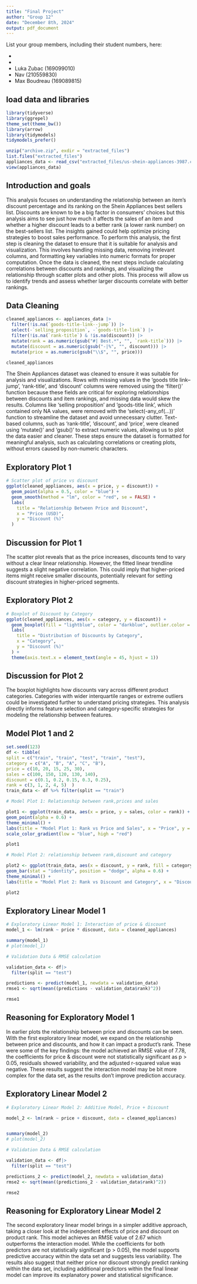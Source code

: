 ```yaml
---
title: "Final Project"
author: "Group 12"
date: "December 8th, 2024"
output: pdf_document
---
```

List your group members, including their student numbers, here:

- 
- 
- Luka Zubac (169099010)
- Nav (210559830)
- Max Boudreau (169089815)

## load data and libraries

```r
library(tidyverse)
library(ggrepel)
theme_set(theme_bw())
library(arrow)
library(tidymodels)
tidymodels_prefer()
```

```r
unzip("archive.zip", exdir = "extracted_files")
list.files("extracted_files")
appliances_data <- read_csv("extracted_files/us-shein-appliances-3987.csv")
view(appliances_data)
```

## Introduction and goals
This analysis focuses on understanding the relationship between an item’s discount percentage and its ranking on the Shein Appliances best
sellers list. Discounts are known to be a big factor in consumers' choices but this analysis aims to see just how much it affects the sales of
an item and whether a higher discount leads to a better rank (a lower rank number) on the best-sellers list. The insights gained could help
optimize pricing strategies to boost sales performance. To perform this analysis, the first step is cleaning the dataset to ensure that it is
suitable for analysis and visualization. This involves handling missing data, removing irrelevant columns, and formatting key variables into
numeric formats for proper computation. Once the data is cleaned, the next steps include calculating correlations between discounts and
rankings, and visualizing the relationship through scatter plots and other plots. This process will allow us to identify trends and assess
whether larger discounts correlate with better rankings.

## Data Cleaning

```r
cleaned_appliances <- appliances_data |>
  filter(!is.na(`goods-title-link--jump`)) |>
  select(-`selling_proposition`, -`goods-title-link`) |>
  filter(!is.na(`rank-title`) & !is.na(discount)) |>
  mutate(rank = as.numeric(gsub("#| Best.*", "", `rank-title`))) |>
  mutate(discount = as.numeric(gsub("-|%", "", discount))) |>
  mutate(price = as.numeric(gsub("\\$", "", price)))

cleaned_appliances
```
The Shein Appliances dataset was cleaned to ensure it was suitable for analysis and visualizations. Rows with missing values in the ‘goods
title link–jump’, ‘rank-title’, and ‘discount’ columns were removed using the ‘filter()’ function because these fields are critical for exploring
relationships between discounts and item rankings, and missing data would skew the results. Columns like ‘selling proposition’ and ‘goods-title
link’, which contained only NA values, were removed with the ‘select(-any_of(...))’ function to streamline the dataset and avoid unnecessary
clutter. Text-based columns, such as ‘rank-title’, ‘discount’, and ‘price’, were cleaned using ‘mutate()’ and ‘gsub()’ to extract numeric
values, allowing us to plot the data easier and cleaner. These steps ensure the dataset is formatted for meaningful analysis, such as
calculating correlations or creating plots, without errors caused by non-numeric characters.

## Exploratory Plot 1

```r

# Scatter plot of price vs discount
ggplot(cleaned_appliances, aes(x = price, y = discount)) +
  geom_point(alpha = 0.5, color = "blue") +
  geom_smooth(method = "lm", color = "red", se = FALSE) +
  labs(
    title = "Relationship Between Price and Discount",
    x = "Price (USD)",
    y = "Discount (%)"
  )

```

## Discussion for Plot 1

The scatter plot reveals that as the price increases, discounts tend to vary without a clear linear relationship. However, the fitted linear trendline suggests a slight negative correlation. This could imply that higher-priced items might receive smaller discounts, potentially relevant for setting discount strategies in higher-priced segments.

## Exploratory Plot 2

```r
# Boxplot of Discount by Category
ggplot(cleaned_appliances, aes(x = category, y = discount)) +
  geom_boxplot(fill = "lightblue", color = "darkblue", outlier.color = "red", outlier.shape = 16) +
  labs(
    title = "Distribution of Discounts by Category",
    x = "Category",
    y = "Discount (%)"
  ) +
  theme(axis.text.x = element_text(angle = 45, hjust = 1))

```

## Discussion for Plot 2

The boxplot highlights how discounts vary across different product categories. Categories with wider interquartile ranges or extreme
outliers could be investigated further to understand pricing strategies. This analysis directly informs feature selection and category-specific strategies for modeling the relationship between features.

## Model Plot 1 and 2

```r

set.seed(123)
df <- tibble(
split = c("train", "train", "test", "train", "test"),
category = c("A", "B", "A", "C", "B"),
price = c(10, 20, 15, 25, 30),
sales = c(100, 150, 120, 130, 140),
discount = c(0.1, 0.2, 0.15, 0.3, 0.25),
rank = c(3, 1, 2, 4, 5)  )
train_data <- df %>% filter(split == "train")

# Model Plot 1: Relationship between rank,prices and sales

plot1 <- ggplot(train_data, aes(x = price, y = sales, color = rank)) + 
geom_point(alpha = 0.6) + 
theme_minimal() + 
labs(title = "Model Plot 1: Rank vs Price and Sales", x = "Price", y = "Sales", color = "Rank") +
scale_color_gradient(low = "blue", high = "red")  

plot1

# Model Plot 2: relationship between rank,discount and category

plot2 <- ggplot(train_data, aes(x = discount, y = rank, fill = category)) + 
geom_bar(stat = "identity", position = "dodge", alpha = 0.6) + 
theme_minimal() + 
labs(title = "Model Plot 2: Rank vs Discount and Category", x = "Discount", y = "Rank", fill = "Category")

plot2


```

## Exploratory Linear Model 1

```r

# Exploratory Linear Model 1: Interaction of price & discount
model_1 <- lm(rank ~ price * discount, data = cleaned_appliances)

summary(model_1)
# plot(model_1)

# Validation Data & RMSE calculation

validation_data <- df|>
  filter(split == "test")

predictions <- predict(model_1, newdata = validation_data)
rmse1 <- sqrt(mean((predictions - validation_data$rank)^2))

rmse1
```

## Reasoning for Exploratory Model 1

In earlier plots the relationship between price and discounts can be seen. With the first exploratory linear model, we expand on the
relationship between price and discounts, and how it can impact a product's rank. These were some of the key findings: the model achieved an RMSE value of 7.78, the coefficients for price & discount were not statistically significant as p \> 0.05, residuals showed variability, and the adjusted r-squared value was negative. These results suggest the interaction model may be bit more complex for the data set, as the results don't improve prediction accuracy.

## Exploratory Linear Model 2

```r

# Exploratory Linear Model 2: Additive Model, Price + Discount 

model_2 <- lm(rank ~ price + discount, data = cleaned_appliances)


summary(model_2)
# plot(model_2)

# Validation Data & RMSE calculation

validation_data <- df|>
  filter(split == "test")

predictions_2 <- predict(model_2, newdata = validation_data)
rmse2 <- sqrt(mean((predictions_2 - validation_data$rank)^2))

rmse2
```

## Reasoning for Exploratory Linear Model 2

The second exploratory linear model brings in a simpler additive approach, taking a closer look at the independent effects of price and
discount on product rank. This model achieves an RMSE value of 2.67 which outperforms the interaction model. While the coefficients for both predictors are not statistically significant (p \> 0.05), the model supports predictive accuracy within the data set and suggests less variability. The results also suggest that neither price nor discount strongly predict ranking within the data set, including additional predictors within the final linear model can improve its explanatory power and statistical significance.






